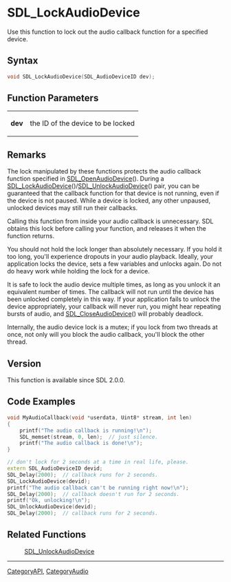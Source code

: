 = SDL_LockAudioDevice =

Use this function to lock out the audio callback function for a specified device.

== Syntax ==

<syntaxhighlight lang='c'>
void SDL_LockAudioDevice(SDL_AudioDeviceID dev);
</syntaxhighlight>

== Function Parameters ==

{|
|'''dev'''
|the ID of the device to be locked
|}

== Remarks ==

The lock manipulated by these functions protects the audio callback
function specified in [[SDL_OpenAudioDevice]](). During a
[[SDL_LockAudioDevice]]()/[[SDL_UnlockAudioDevice]]() pair, you can be
guaranteed that the callback function for that device is not running, even
if the device is not paused. While a device is locked, any other unpaused,
unlocked devices may still run their callbacks.

Calling this function from inside your audio callback is unnecessary. SDL
obtains this lock before calling your function, and releases it when the
function returns.

You should not hold the lock longer than absolutely necessary. If you hold
it too long, you'll experience dropouts in your audio playback. Ideally,
your application locks the device, sets a few variables and unlocks again.
Do not do heavy work while holding the lock for a device.

It is safe to lock the audio device multiple times, as long as you unlock
it an equivalent number of times. The callback will not run until the
device has been unlocked completely in this way. If your application fails
to unlock the device appropriately, your callback will never run, you might
hear repeating bursts of audio, and [[SDL_CloseAudioDevice]]() will
probably deadlock.

Internally, the audio device lock is a mutex; if you lock from two threads
at once, not only will you block the audio callback, you'll block the other
thread.

== Version ==

This function is available since SDL 2.0.0.

== Code Examples ==

<syntaxhighlight lang='c++'>
void MyAudioCallback(void *userdata, Uint8* stream, int len)
{
    printf("The audio callback is running!\n");
    SDL_memset(stream, 0, len);  // just silence.
    printf("The audio callback is done!\n");
}

// don't lock for 2 seconds at a time in real life, please.
extern SDL_AudioDeviceID devid;
SDL_Delay(2000);  // callback runs for 2 seconds.
SDL_LockAudioDevice(devid);
printf("The audio callback can't be running right now!\n");
SDL_Delay(2000);  // callback doesn't run for 2 seconds.
printf("Ok, unlocking!\n");
SDL_UnlockAudioDevice(devid);
SDL_Delay(2000);  // callback runs for 2 seconds.
</syntaxhighlight>

== Related Functions ==

:[[SDL_UnlockAudioDevice]]

----
[[CategoryAPI]], [[CategoryAudio]]


